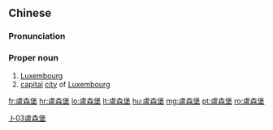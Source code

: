 {{also|卢森堡}}
==Chinese==
{{zh-forms|s=卢森堡|gloss=-}}
{{wikipedia|lang=zh}}

===Pronunciation===
{{zh-pron
|m=Lúsēnbǎo
|c=lou4 sam1 bou2
|mn=qz:Lô͘-serm-pó/tw,xm:Lô͘-sim-pó/zz:Lô͘-som-pó
|cat=pn
}}

===Proper noun===
{{zh-proper noun}}

# [[Luxembourg]]
# [[capital]] [[city]] of [[Luxembourg]]

[[Category:zh:Countries|卜03盧森堡]]

[[fr:盧森堡]]
[[hr:盧森堡]]
[[lo:盧森堡]]
[[lt:盧森堡]]
[[hu:盧森堡]]
[[mg:盧森堡]]
[[pt:盧森堡]]
[[ro:盧森堡]]